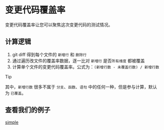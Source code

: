 # 变更代码覆盖率

变更代码覆盖率让您可以聚焦这次变更代码的测试情况。

## 计算逻辑

1. git diff 得到每个文件的 `新增行` 和 `删除行`
2. 通过遍历改文件的覆盖率数据，逐一比对 `新增行` 是否`所有维度` 都被覆盖
3. 计算单个文件的变更代码覆盖率。公式为：`(新增行数 - 未覆盖行数) / 新增行数`

> [!TIP]
>
> 其中，`新增行数` 很多不属于 `分支`、`函数`、`语句` 中的任何一种，但是参与计算，默认为 `已覆盖`。

## 查看我们的例子

[simple](https://simple.canyonjs.org/)
